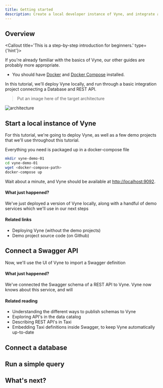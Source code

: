 ```yaml
---
title: Getting started
description: Create a local developer instance of Vyne, and integrate a database and REST API
---
```




## Overview
<Callout title='This is a step-by-step introduction for beginners.' type={'hint'}>

If you're already familiar with the basics of Vyne, our other guides are probably more appropriate.

</Callout>

<Callout title='Prerequisites' type='info'>

   * You should have [Docker](https://docs.docker.com/engine/install/) and [Docker Compose](https://docs.docker.com/compose/install/) installed.

</Callout>

In this tutorial, we'll deploy Vyne locally, and run through a basic integration project
connecting a Database and REST API.


> Put an image here of the target architecture

![architecture](./architecture.drawio.svg)

## Start a local instance of Vyne
For this tutorial, we're going to deploy Vyne, as well as a few demo projects
that we'll use throughout this tutorial.

Everything you need is packaged up in a docker-compose file

```bash
mkdir vyne-demo-01
cd vyne-demo-01
wget <docker-compose-path>
docker-compose up
```

Wait about a minute, and Vyne should be available at [http://localhost:9092](http://localhost:9092).

#### What just happened?
We've just deployed a version of Vyne locally, along with a handful of demo services
which we'll use in our next steps

#### Related links
 * Deploying Vyne (without the demo projects)
 * Demo project source code (on Github)

## Connect a Swagger API
Now, we'll use the UI of Vyne to import a Swagger definition

#### What just happened?
We've connected the Swagger schema of a REST API to Vyne.  Vyne now knows about this service, and will


#### Related reading
 * Understanding the different ways to publish schemas to Vyne
 * Exploring API's in the data catalog
 * Describing REST API's in Taxi
 * Embedding Taxi definitions inside Swagger, to keep Vyne automatically up-to-date

## Connect a database


## Run a simple query

## What's next?
